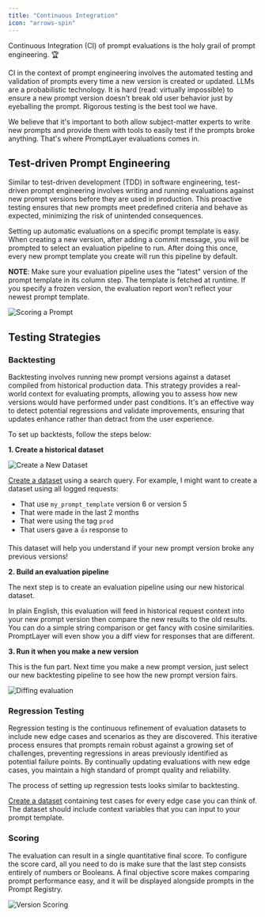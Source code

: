 ```yaml
---
title: "Continuous Integration"
icon: "arrows-spin"
---
```


Continuous Integration (CI) of prompt evaluations is the holy grail of prompt engineering. 🏆

CI in the context of prompt engineering involves the automated testing and validation of prompts every time a new version is created or updated. LLMs are a probabilistic technology. It is hard (read: virtually impossible) to ensure a new prompt version doesn't break old user behavior just by eyeballing the prompt. Rigorous testing is the best tool we have.

We believe that it's important to both allow subject-matter experts to write new prompts and provide them with tools to easily test if the prompts broke anything. That's where PromptLayer evaluations comes in.

## Test-driven Prompt Engineering

Similar to test-driven development (TDD) in software engineering, test-driven prompt engineering involves writing and running evaluations against new prompt versions before they are used in production. This proactive testing ensures that new prompts meet predefined criteria and behave as expected, minimizing the risk of unintended consequences.

Setting up automatic evaluations on a specific prompt template is easy. When creating a new version, after adding a commit message, you will be prompted to select an evaluation pipeline to run. After doing this once, every new prompt template you create will run this pipeline by default.

**NOTE**: Make sure your evaluation pipeline uses the "latest" version of the prompt template in its column step. The template is fetched at runtime. If you specify a frozen version, the evaluation report won't reflect your newest prompt template.

![Scoring a Prompt](/images/explain-stocks-scoring.png)

## Testing Strategies

### Backtesting

Backtesting involves running new prompt versions against a dataset compiled from historical production data. This strategy provides a real-world context for evaluating prompts, allowing you to assess how new versions would have performed under past conditions. It's an effective way to detect potential regressions and validate improvements, ensuring that updates enhance rather than detract from the user experience.

To set up backtests, follow the steps below:

**1. Create a historical dataset**

![Create a New Dataset](/images/create-a-new-dataset.png)

[Create a dataset](/features/evaluations/datasets) using a search query. For example, I might want to create a dataset using all logged requests:
- That use `my_prompt_template` version 6 or version 5
- That were made in the last 2 months
- That were using the tag `prod`
- That users gave a 👍 response to

This dataset will help you understand if your new prompt version broke any previous versions!

**2. Build an evaluation pipeline**

The next step is to create an evaluation pipeline using our new historical dataset. 

In plain English, this evaluation will feed in historical request context into your new prompt version then compare the new results to the old results. You can do a simple string comparison or get fancy with cosine similarities. PromptLayer will even show you a diff view for responses that are different.

**3. Run it when you make a new version**

This is the fun part. Next time you make a new prompt version, just select our new backtesting pipeline to see how the new prompt version fairs.

![Diffing evaluation](/images/evaluation-diff.png)

### Regression Testing

Regression testing is the continuous refinement of evaluation datasets to include new edge cases and scenarios as they are discovered. This iterative process ensures that prompts remain robust against a growing set of challenges, preventing regressions in areas previously identified as potential failure points. By continually updating evaluations with new edge cases, you maintain a high standard of prompt quality and reliability.

The process of setting up regression tests looks similar to backtesting.

[Create a dataset](/features/evaluations/datasets) containing test cases for every edge case you can think of. The dataset should include context variables that you can input to your prompt template.

### Scoring

The evaluation can result in a single quantitative final score. To configure the score card, all you need to do is make sure that the last step consists entirely of numbers or Booleans. A final objective score makes comparing prompt performance easy, and it will be displayed alongside prompts in the Prompt Registry. 

![Version Scoring](/images/version-scores.png)